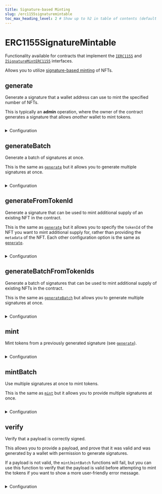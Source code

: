 ```yaml
---
title: Signature-based Minting
slug: /erc1155signaturemintable
toc_max_heading_level: 2 # Show up to h2 in table of contents (default is up to h3)
---
```


# ERC1155SignatureMintable

Functionality available for contracts that implement the
[`IERC1155`](/contracts/IERC1155) and
[`ISignatureMintERC1155`](/contracts/ISignatureMintERC1155) interfaces.

Allows you to utilize [signature-based minting](/sdk/advanced-features/on-demand-minting) of NFTs.

## generate

Generate a signature that a wallet address can use to mint the specified number of NFTs.

This is typically an **admin** operation, where the owner of the contract generates a signature that allows _another_ wallet to mint tokens.

```csharp

```

<details>
  <summary>Configuration</summary>
  <div>

The `mintRequest` object you provide to the `generate` function outlines what the signature can be used for.

The `quantity`, `to`, and `metadata` fields are required, while the rest are optional.

#### quantity (required)

The number of tokens this signature can be used to mint.

```csharp

```

#### to (required)

The wallet address that can use this signature to mint tokens.

This is to prevent another wallet from intercepting the signature and using it to mint tokens for themselves.

```csharp

```

#### metadata (required)

The metadata of the NFT to mint.

Can either be a `string` URL that points to valid metadata that conforms to the [metadata standards](https://docs.opensea.io/docs/metadata-standards#metadata-structure),
or an object that conforms to the same standards.

If you provide an object, the metadata is uploaded and pinned to IPFS before
the NFT(s) are minted.

```csharp

```

#### currencyAddress (optional)

The address of the currency to pay for minting the tokens (use the [`price`](#price-optional) field to specify the price).

Defaults to `NATIVE_TOKEN_ADDRESS` (the native currency of the network, e.g. Ether on Ethereum).

```csharp

```

#### price (optional)

If you want the user to pay for minting the tokens, you can specify the price **per token**.

Defaults to `0` (free minting).

```javascript
const signature = await contract.erc1155.signature.generate({
  quantity: "{{quantity}}",
  to: "{{wallet_address}}",
  metadata: {
    // ... Your NFT metadata
  },
  // highlight-next-line
  price: "{{price}}", // The user will have to pay `price * quantity` for minting the tokens
});
```

#### mintStartTime (optional)

The time from which the signature can be used to mint tokens.

Defaults to `Date.now()` (now).

```csharp

```

#### mintEndTime (optional)

The time until which the signature can be used to mint tokens.

Defaults to `new Date(Date.now() + 1000 * 60 * 60 * 24 * 365 * 10),` (10 years from now).

```csharp

```

#### primarySaleRecipient (optional)

If a `price` is specified, the funds will be sent to the `primarySaleRecipient` address.

Defaults to the `primarySaleRecipient` address of the contract.

```csharp

```

#### royaltyBps (optional)

The percentage fee you want to charge for secondary sales.

Defaults to the `royaltyBps` of the contract.

```csharp

```

#### royaltyRecipient (optional)

The address that will receive the royalty fees from secondary sales.

Defaults to the `royaltyRecipient` address of the contract.

```csharp

```

</div>
</details>

## generateBatch

Generate a batch of signatures at once.

This is the same as [`generate`](#generate) but it allows you to generate multiple signatures at once.

```csharp

```

<details>
  <summary>Configuration</summary>
  <div>

#### payloadsToSign

An array of objects containing the configuration options for each signature.

See [`generate`](#generate) for the configuration options available for each signature.

</div>
</details>

## generateFromTokenId

Generate a signature that can be used to mint additional supply of an existing NFT in the contract.

This is the same as [`generate`](#generate) but it allows you to specify the `tokenId` of the NFT you want to mint additional supply for, rather than
providing the `metadata` of the NFT. Each other configuration option is the same as [`generate`](#generate).

```csharp

```

<details>
  <summary>Configuration</summary>
  <div>

The configuration options available are the same as those in [`generate`](#generate) except for replacing `metadata` with `tokenId`.

#### tokenId

The `tokenId` of the NFT you want to mint additional supply for.

```csharp

```

</div>
</details>

## generateBatchFromTokenIds

Generate a batch of signatures that can be used to mint additional supply of existing NFTs in the contract.

This is the same as [`generateBatch`](#generatebatch) but allows you to generate multiple signatures at once.

```csharp

```

<details>
  <summary>Configuration</summary>
  <div>

Provide an array of objects containing the configuration options for each signature.

See [`generateFromTokenId`](#generatefromtokenid) for the configuration options available for each signature.

</div>
</details>

## mint

Mint tokens from a previously generated signature (see [`generate`](#generate)).

```csharp

```

<details>
  <summary>Configuration</summary>
  <div>

#### signature (required)

The signature created by the [`generate`](#generate) function.

The typical pattern is the **admin** generates a signature, and the **user** uses it to mint the tokens, under the conditions specified in the signature.

Must be of type `SignedPayload1155`.

```javascript
// Use the signed payload to mint the tokens
const txResult = contract.erc1155.signature.mint(
  // highlight-next-line
  signature, // Signature generated by the `generate` function
);
```

</div>
</details>

## mintBatch

Use multiple signatures at once to mint tokens.

This is the same as [`mint`](#mint) but it allows you to provide multiple signatures at once.

```csharp

```

<details>
  <summary>Configuration</summary>
  <div>

#### signatures (required)

An array of signatures created by the [`generate`](#generate) or [`generateBatch`](#generatebatch) functions.

Must be of type `SignedPayload1155[]`.

</div>
</details>

## verify

Verify that a payload is correctly signed.

This allows you to provide a payload, and prove that it was valid and was generated
by a wallet with permission to generate signatures.

If a payload is not valid, the `mint`/`mintBatch` functions will fail,
but you can use this function to verify that the payload is valid before attempting to mint the tokens
if you want to show a more user-friendly error message.

```csharp

```

<details>
  <summary>Configuration</summary>
  <div>

#### payload (required)

The payload to verify.

Must be of type `SignedPayload1155`.

### Return Value

Returns `true` if the payload is valid, `false` otherwise.

```csharp

```

</div>
</details>
